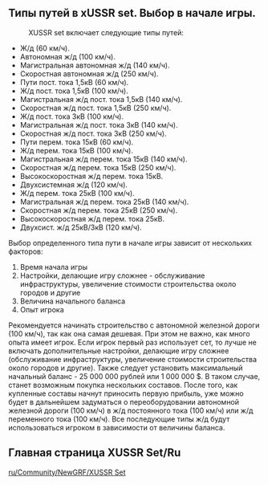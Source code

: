 ==Типы путей в xUSSR set. Выбор в начале игры.==
:XUSSR set включает следующие типы путей:
* Ж/д (60 км/ч).
* Автономная ж/д (100 км/ч).
* Магистральная автономная ж/д (140 км/ч).
* Скоростная автономная ж/д (250 км/ч).
* Пути пост. тока 1,5кВ (60 км/ч).
* Ж/д пост. тока 1,5кВ (100 км/ч).
* Магистральная ж/д пост. тока 1,5кВ (140 км/ч).
* Скоростная ж/д пост. тока 1,5кВ (250 км/ч).
* Ж/д пост. тока 3кВ (100 км/ч).
* Магистральная ж/д пост. тока 3кВ (140 км/ч).
* Скоростная ж/д пост. тока 3кВ (250 км/ч).
* Пути перем. тока 15кВ (60 км/ч).
* Ж/д перем. тока 15кВ (100 км/ч).
* Магистральная ж/д перем. тока 15кВ (140 км/ч).
* Скоростная ж/д перем. тока 15кВ (250 км/ч).
* Высокоскоростная ж/д перем. тока 15кВ.
* Двухсистемная ж/д (120 км/ч).
* Ж/д перем. тока 25кВ (100 км/ч).
* Магистральная ж/д перем. тока 25кВ (140 км/ч).
* Скоростная ж/д перем. тока 25кВ (250 км/ч).
* Высокоскоростная ж/д перем. тока 25кВ.
* Двухсист. ж/д 25кВ/3кВ (120 км/ч).
Выбор определенного типа пути в начале игры зависит от нескольких факторов:
#Время начала игры
#Настройки, делающие игру сложнее - обслуживание инфраструктуры, увеличение стоимости строительства около городов и другие
#Величина начального баланса
#Опыт игрока
Рекомендуется начинать строительство с автономной железной дороги (100 км/ч), так как она самая дешевая. При этом не важно, как много опыта имеет игрок. Если игрок первый раз использует сет, то лучше не включать дополнительные настройки, делающие игру сложнее (обслуживание инфраструктуры, увеличение стоимости строительства около городов и другие). Также следует установить максимальный начальный баланс - 25 000 000 рублей или 1 000 000 $. В таком случае, станет возможным покупка нескольких составов. После того, как купленные составы начнут приносить первую прибыль, уже можно будет в дальнейшем задуматься о переоборудовании автономной железной дороги (100 км/ч) в ж/д постоянного тока (100 км/ч) или ж/д переменного тока (100 км/ч). Все последующие типы ж/д будут использоваться игроком в зависимости от величины баланса.

==Главная страница XUSSR Set/Ru==
[[ru/Community/NewGRF/XUSSR Set]]